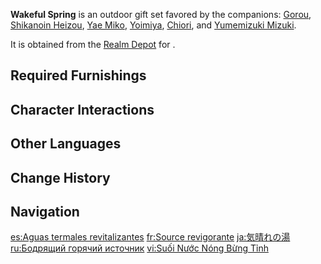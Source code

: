 {{Furnishing Infobox
|id             = 350049
|image          = Furnishing Set Wakeful Spring Display.png
|category       = Outdoor Set
|subcategory    = Gift Set
|quality        = 4
|adeptal_energy = 780
|load           = 780
|description    = A feature-complete open-air hot spring. The minerals present here may not be the equal of [[Aisa Bathhouse]], but hot springs of this kind win in terms of their relaxed, casual atmosphere and the relative lack of regulations. Just a half-hour soak in here and all the fatigue you've accumulated from work will dissipate into nothingness, replaced by a reawakened vigor, and if there's time, you can lean against a nearby white stone and have some tea and a chat with your friends. Of course, please keep some basic etiquette in mind before entering: enjoying the hot spring with friends is fine, but do not stay too long. If you spend too much time in there with chatty folk like the [[Yoimiya|Queen of the Summer Festival]], you might get dizzy.
|mention        = Yoimiya
|blueprint      = Realm Depot
}}

'''Wakeful Spring''' is an outdoor gift set favored by the companions: [[Gorou]], [[Shikanoin Heizou]], [[Yae Miko]], [[Yoimiya]], [[Chiori]], and [[Yumemizuki Mizuki]].

It is obtained from the [[Realm Depot]] for {{Item|Realm Currency|24|x=240}}.

==Required Furnishings==
{{Recipe
|type = Gift Set
|Hot Spring Whitestone: Secret Fire = 1
|Hot Spring Folding Screen: Moderation = 2
|Hot Spring Wall: Well-Grounded = 1
|Wading Stones = 1
|The Precious Pink of Spring = 1
|Hot Spring Outer Wall: No Vaulting = 6
|Flower's First Blushing Bloom = 1
|A Thousand Petals of Red Glaze = 2
|Meditation Stone = 1
|Whitestone Hot Spring: Diffusing Warmth = 1
|Hot Spring Foyer: Shelter from the Cold = 1
|sort = Hot Spring Whitestone: Secret Fire;Hot Spring Folding Screen: Moderation;Hot Spring Wall: Well-Grounded;Wading Stones;The Precious Pink of Spring;Hot Spring Outer Wall: No Vaulting;Flower's First Blushing Bloom;A Thousand Petals of Red Glaze;Meditation Stone;Whitestone Hot Spring: Diffusing Warmth;Hot Spring Foyer: Shelter from the Cold
|yield = 0
}}

==Character Interactions==
{{Gift Set Character Interactions
|character_1 = Yoimiya
|rewards_1   = Primogem*20;Agnidus Agate Fragment*2;Mora*20,000
|character_2 = Yae Miko
|rewards_2   = Primogem*20;Guide to Light*2;Mora*20,000
|character_3 = Gorou
|rewards_3   = Primogem*20;Guide to Light*2;Mora*20,000
|character_4 = Shikanoin Heizou
|rewards_4   = Primogem*20;Vayuda Turquoise Fragment*2;Mora*20,000
|character_5 = Chiori
|rewards_5   = Primogem*20;Prithiva Topaz Fragment*2;Mora*20,000
|character_6 = Yumemizuki Mizuki
|rewards_6   = Primogem*20;?*2;Mora*20,000
}}

==Other Languages==
{{Other Languages
|en      = Wakeful Spring
|zhs     = 醒意汤泉
|zhs_rm  = Xǐngyì Tāng Quán
|zht     = 醒意湯泉
|zht_rm  = Xǐngyì Tāngquán
|zh_tl   = Wakeful Hot Spring
|ja      = 気晴れの湯
|ja_rm   = Kibare no Yu
|ja_tl   = Relaxing Hot Spring
|ko      = 개운한 온천
|ko_rm   = Gaeunhan Oncheon
|ko_tl   = Refreshed Hot Spring
|es      = Aguas termales revitalizantes
|es_tl   = Revitalizing Thermal Waters
|es_note = {{es|Aguas termales}} is an expression used to refer to hot springs.
|fr      = Source revigorante
|fr_tl   = Fortifying Spring
|ru      = Бодрящий горячий источник
|ru_tl   = Invigorating Hot Spring
|th      = บ่อน้ำพุตระหนักใจ
|th_rm   = 
|th_tl   = 
|vi      = Suối Nước Nóng Bừng Tỉnh
|vi_tl   = 
|de      = Thermalbad der Wachsamkeit
|de_tl   = Hot Spring of Vigilance
|id      = Kolam Pemandian Penyegar
|id_tl   = Refreshing Bathing Pool
|pt      = Fonte Termal Revitalizante
|pt_tl   = 
|tr      = Uyanış Kaplıcası
|tr_tl   = 
|it      = Sorgente rivitalizzante
|it_tl   = Revitalizing Spring
}}

==Change History==
{{Change History|2.2}}

==Navigation==
{{Furnishing Navbox/Sets|type=gift}}

[[es:Aguas termales revitalizantes]]
[[fr:Source revigorante]]
[[ja:気晴れの湯]]
[[ru:Бодрящий горячий источник]]
[[vi:Suối Nước Nóng Bừng Tỉnh]]